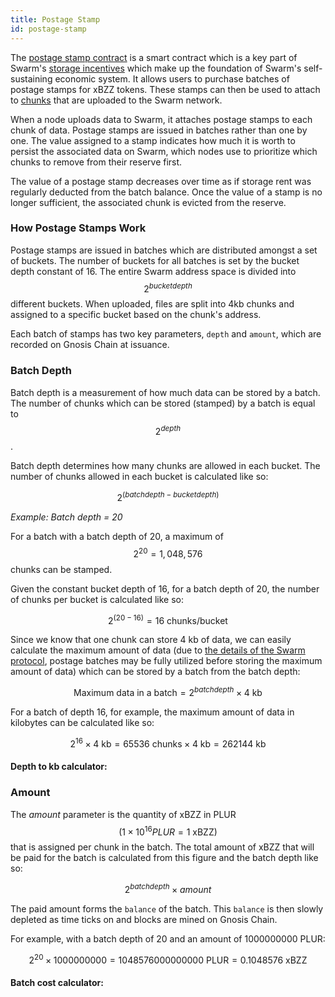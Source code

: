 ```yaml
---
title: Postage Stamp 
id: postage-stamp
---
```



The [postage stamp contract](https://github.com/ethersphere/storage-incentives/blob/master/src/PostageStamp.sol) is a smart contract which is a key part of Swarm's [storage incentives](/docs/learn/technology/incentives) which make up the foundation of Swarm's self-sustaining economic system. It allows users to purchase batches of postage stamps for xBZZ tokens. These stamps can then be used to attach to [chunks](/docs/learn/technology/DISC) that are uploaded to the Swarm network.

When a node uploads data to Swarm, it attaches postage stamps to each chunk of data. Postage stamps are issued in batches rather than one by one. The value assigned to a stamp indicates how much it is worth to persist the associated data on Swarm, which nodes use to prioritize which chunks to remove from their reserve first.

The value of a postage stamp decreases over time as if storage rent was regularly deducted from the batch balance. Once the value of a stamp is no longer sufficient, the associated chunk is evicted from the reserve.


### How Postage Stamps Work

Postage stamps are issued in batches which are distributed amongst a set of buckets. The number of buckets for all batches is set by the bucket depth constant of 16. The entire Swarm address space is divided into $$2^{bucket depth}$$ different buckets. When uploaded, files are split into 4kb chunks and assigned to a specific bucket based on the chunk's address. 

Each batch of stamps has two key parameters, `depth` and `amount`, which are recorded on Gnosis Chain at issuance.

### Batch Depth 

Batch depth is a measurement of how much data can be stored by a batch. The number of chunks which can be stored (stamped) by a batch is equal to  $$2^{depth}$$. 

Batch depth determines how many chunks are allowed in each bucket. The number of chunks allowed in each bucket is calculated like so:

$$2^{(batch depth - bucket depth)}$$

*Example: Batch depth = 20*

For a batch with a batch depth of 20, a maximum of $$2^{20} = 1,048,576$$ chunks can be stamped.   

Given the constant bucket depth of 16, for a batch depth of 20, the number of chunks per bucket is calculated like so:

$$2^{(20 - 16)} = 16 \text{ chunks/bucket}$$

Since we know that one chunk can store 4 kb of data, we can easily calculate the maximum amount of data (due to [the details of the Swarm protocol](/docs/learn/technology/contracts/postage-stamp), postage batches may be fully utilized before storing the maximum amount of data) which can be stored by a batch from the batch depth:

$$
\text{Maximum data in a batch} = 2^{batchdepth} \times \text{4 kb}   
$$

For a batch of depth 16, for example, the maximum amount of data in kilobytes can be calculated like so:

$$
2^{16} \times \text{4 kb} = 65536 \text{ chunks} \times \text{4 kb} = \text{262144 kb}
$$


#### Depth to kb calculator:

<DepthCalc></DepthCalc>

### Amount

The *amount* parameter is the quantity of xBZZ in PLUR $$(1 \times 10^{16}PLUR = 1 \text{ xBZZ})$$ that is assigned per chunk in the batch. The total amount of xBZZ that will be paid for the batch is calculated from this figure and the batch depth like so:

$$2^{batch depth} \times {amount}$$

The paid amount forms the `balance` of the batch. This `balance` is then slowly depleted as time ticks on and blocks are mined on Gnosis Chain.

For example, with a batch depth of 20 and an amount of 1000000000 PLUR:

$$
2^{20} \times 1000000000 = 1048576000000000 \text{ PLUR} = 0.1048576 \text{ xBZZ}
$$

#### Batch cost calculator:

<BatchCostCalc></BatchCostCalc>




